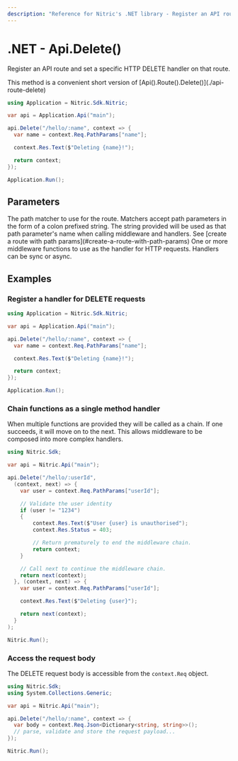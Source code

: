 ```yaml
---
description: "Reference for Nitric's .NET library - Register an API route and set a specific HTTP DELETE handler on that route."
---
```


# .NET - Api.Delete()

Register an API route and set a specific HTTP DELETE handler on that route.

<Note>
  This method is a convenient short version of
  [Api().Route().Delete()](./api-route-delete)
</Note>

```csharp
using Application = Nitric.Sdk.Nitric;

var api = Application.Api("main");

api.Delete("/hello/:name", context => {
  var name = context.Req.PathParams["name"];

  context.Res.Text($"Deleting {name}!");

  return context;
});

Application.Run();
```

## Parameters

<Properties>
  <Property name="match" type="string" required>
    The path matcher to use for the route. Matchers accept path parameters in
    the form of a colon prefixed string. The string provided will be used as
    that path parameter's name when calling middleware and handlers. See [create
    a route with path params](#create-a-route-with-path-params)
  </Property>
  <Property
    name="...middleware"
    type="Middleware&lt;HttpContext&gt; or Func&lt;HttpContext, HttpContext&gt;"
    required
  >
    One or more middleware functions to use as the handler for HTTP requests.
    Handlers can be sync or async.
  </Property>
</Properties>

## Examples

### Register a handler for DELETE requests

```csharp
using Application = Nitric.Sdk.Nitric;

var api = Application.Api("main");

api.Delete("/hello/:name", context => {
  var name = context.Req.PathParams["name"];

  context.Res.Text($"Deleting {name}!");

  return context;
});

Application.Run();
```

### Chain functions as a single method handler

When multiple functions are provided they will be called as a chain. If one succeeds, it will move on to the next. This allows middleware to be composed into more complex handlers.

```csharp
using Nitric.Sdk;

var api = Nitric.Api("main");

api.Delete("/hello/:userId",
  (context, next) => {
    var user = context.Req.PathParams["userId"];

    // Validate the user identity
    if (user != "1234")
    {
        context.Res.Text($"User {user} is unauthorised");
        context.Res.Status = 403;

        // Return prematurely to end the middleware chain.
        return context;
    }

    // Call next to continue the middleware chain.
    return next(context);
  }, (context, next) => {
    var user = context.Req.PathParams["userId"];

    context.Res.Text($"Deleting {user}");

    return next(context);
  }
);

Nitric.Run();
```

### Access the request body

The DELETE request body is accessible from the `context.Req` object.

```csharp
using Nitric.Sdk;
using System.Collections.Generic;

var api = Nitric.Api("main");

api.Delete("/hello/:name", context => {
  var body = context.Req.Json<Dictionary<string, string>>();
  // parse, validate and store the request payload...
});

Nitric.Run();
```
